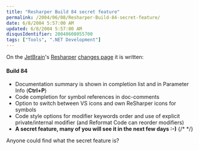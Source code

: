```yaml
---
title: "Resharper Build 84 secret feature"
permalink: /2004/06/08/Resharper-Build-84-secret-feature/
date: 6/8/2004 5:57:00 AM
updated: 6/8/2004 5:57:00 AM
disqusIdentifier: 20040608055700
tags: ["Tools", ".NET Development"]
---
```

On the [JetBrain](http://www.jetbrains.com)'s [Resharper](http://www.jetbrains.com/resharper/) [changes page](http://www.jetbrains.net/confluence/display/ReSharper/Changes) it is written:

#### Build 84

* Documentation summary is shown in completion list and in Parameter Info (<b class="strong">Ctrl+P</b>) 
* Code completion for symbol references in doc-comments 
* Option to switch between VS icons and own ReSharper icons for symbols 
* Code style options for modifier keywords order and use of explicit private/internal modifier (and Reformat Code can reorder modifiers) 
* **A secret feature, many of you will see it in the next few days :-)**
{/* <!-- more --> */}

Anyone could find what the secret feature is?
